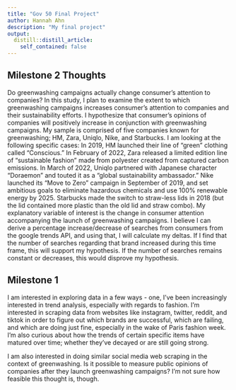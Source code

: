 ```yaml
---
title: "Gov 50 Final Project"
author: Hannah Ahn
description: "My final project"
output:
  distill::distill_article:
    self_contained: false
---
```


## Milestone 2 Thoughts

Do greenwashing campaigns actually change consumer's attention to companies? In this study, I plan to examine the extent to which greenwashing campaigns increases consumer's attention to  companies and their sustainability efforts. I hypothesize that consumer's opinions of companies will positively increase in conjunction with greenwashing campaigns. My sample is comprised of five companies known for greenwashing; HM, Zara, Uniqlo, Nike, and Starbucks. I am looking at the following specific cases: 
In 2019, HM launched their line of "green" clothing called "Conscious." In February of 2022, Zara released a limited edition line of "sustainable fashion" made from polyester created from captured carbon emissions. 
In March of 2022, Uniqlo partnered with Japanese character "Doraemon" and touted it as a "global sustainability ambassador." Nike launched its "Move to Zero" campaign in September of 2019, and set ambitious goals to eliminate hazardous chemicals and use 100% renewable energy by 2025. Starbucks made the switch to straw-less lids in 2018 (but the lid contained more plastic than the old lid and straw combo). My explanatory variable of interest is the change in consumer attention accompanying the launch of greenwashing campaigns. I believe I can derive a percentage increase/decrease of searches from consumers from the google trends API, and using that, I will calculate my deltas. If I find that the number of searches regarding that brand increased during this time frame, this will support my hypothesis. If the number of searches remains constant or decreases, this would disprove my hypothesis. 


## Milestone 1

I am interested in exploring data in a few ways - one, I've been increasingly interested in trend analysis, especially with regards to fashion. I'm interested in scraping data from websites like instagram, twitter, reddit, and tiktok in order to figure out which brands are successful, which are failing, and which are doing just fine, especially in the wake of Paris fashion week. I'm also curious about how the trends of certain specific items have matured over time; whether they've decayed or are still going strong. 

I am also interested in doing similar social media web scraping in the context of greenwashing. Is it possible to measure public opinions of companies after they launch greenwashing campaigns? I'm not sure how feasible this thought is, though. 


